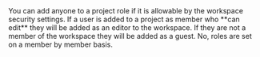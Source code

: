 <AccordionGroup>
  <Accordion title="Can non-workspace members have a project role?">
    You can add anyone to a project role if it is allowable by the workspace security settings.
    If a user is added to a project as member who **can edit** they will be added as an editor 
    to the workspace. If they are not a member of the workspace they will be added as a guest.
  </Accordion>
  <Accordion title="Can I assign roles to teams?">
    No, roles are set on a member by member basis.
  </Accordion>
</AccordionGroup>

